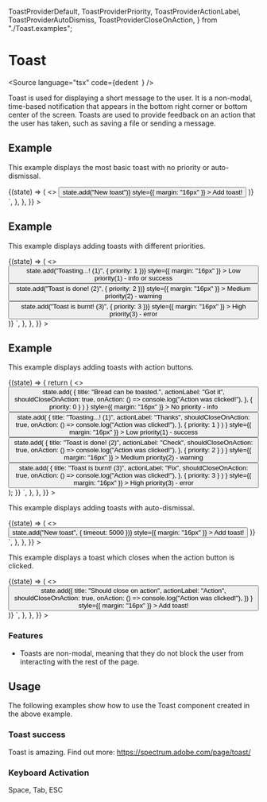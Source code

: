   ToastProviderDefault,
  ToastProviderPriority,
  ToastProviderActionLabel,
  ToastProviderAutoDismiss,
  ToastProviderCloseOnAction,
} from "./Toast.examples";

<Meta title="Navigation/Toast" component={Toast} />

# Toast

<Source
  language="tsx"
  code={dedent`
  `}
/>

Toast is used for displaying a short message to the user. It is a non-modal, time-based notification that appears in the bottom right corner or bottom center of the screen. Toasts are used to provide feedback on an action that the user has taken, such as saving a file or sending a message.

## Example

This example displays the most basic toast with no priority or auto-dismissal.

<Preview>
  <Story
    name="a) Toast Default"
    args={{}}
    parameters={{
      docs: {
        source: {
          code: dedent`
    <ToastProvider>
      {(state) => (
        <>
          <Button
            onClick={() => state.add("New toast")}
            style={{ margin: "16px" }}
          >
            Add toast!
          </Button>
        </>
      )}
    </ToastProvider>`,
        },
      },
    }}
  >
    <ToastProviderDefault />
  </Story>
</Preview>

<Source language="tsx" id="data-tabs--a-basic-tabs" />

## Example

This example displays adding toasts with different priorities.

<Preview>
  <Story
    name="b) Toast Priority"
    args={{}}
    parameters={{
      docs: {
        source: {
          code: dedent`
    <ToastProvider>
      {(state) => (
        <>
          <Button
            onClick={() => state.add("Toasting...! (1)", { priority: 1 })}
            style={{ margin: "16px" }}
          >
            Low priority(1) - info or success
          </Button>
          <Button
            onClick={() => state.add("Toast is done! (2)", { priority: 2 })}
            style={{ margin: "16px" }}
          >
            Medium priority(2) - warning
          </Button>
          <Button
            onClick={() => state.add("Toast is burnt! (3)", { priority: 3 })}
            style={{ margin: "16px" }}
          >
            High priority(3) - error
          </Button>
        </>
      )}
    </ToastProvider>`,
        },
      },
    }}
  >
    <ToastProviderPriority />
  </Story>
</Preview>

<Source language="tsx" id="data-tabs--a-basic-tabs" />

## Example

This example displays adding toasts with action buttons.

<Preview>
  <Story
    name="c) Toast Action buttons"
    args={{}}
    parameters={{
      docs: {
        source: {
          code: dedent`
    <ToastProvider>
      {(state) => {
        return (
          <>
            <Button
              onClick={() =>
                state.add(
                  {
                    title: "Bread can be toasted.",
                    actionLabel: "Got it",
                    shouldCloseOnAction: true,
                    onAction: () => console.log("Action was clicked!"),
                  },
                  { priority: 0 }
                )
              }
              style={{ margin: "16px" }}
            >
              No priority - info
            </Button>
            <Button
              onClick={() =>
                state.add(
                  {
                    title: "Toasting...! (1)",
                    actionLabel: "Thanks",
                    shouldCloseOnAction: true,
                    onAction: () => console.log("Action was clicked!"),
                  },
                  { priority: 1 }
                )
              }
              style={{ margin: "16px" }}
            >
              Low priority(1) - success
            </Button>
            <Button
              onClick={() =>
                state.add(
                  {
                    title: "Toast is done! (2)",
                    actionLabel: "Check",
                    shouldCloseOnAction: true,
                    onAction: () => console.log("Action was clicked!"),
                  },
                  { priority: 2 }
                )
              }
              style={{ margin: "16px" }}
            >
              Medium priority(2) - warning
            </Button>
            <Button
              onClick={() =>
                state.add(
                  {
                    title: "Toast is burnt! (3)",
                    actionLabel: "Fix",
                    shouldCloseOnAction: true,
                    onAction: () => console.log("Action was clicked!"),
                  },
                  { priority: 3 }
                )
              }
              style={{ margin: "16px" }}
            >
              High priority(3) - error
            </Button>
          </>
        );
      }}
    </ToastProvider>`,
        },
      },
    }}
  >
    <ToastProviderActionLabel />
  </Story>
</Preview>

<Source language="tsx" id="data-tabs--a-basic-tabs" />

This example displays adding toasts with auto-dismissal.

<Preview>
  <Story
    name="d) Auto Dismiss"
    args={{}}
    parameters={{
      docs: {
        source: {
          code: dedent`
    <ToastProvider>
      {(state) => (
        <>
          <Button
            onClick={() => state.add("New toast", { timeout: 5000 })}
            style={{ margin: "16px" }}
          >
            Add toast!
          </Button>
        </>
      )}
    </ToastProvider>`,
        },
      },
    }}
  >
    <ToastProviderAutoDismiss />
  </Story>
</Preview>

<Source language="tsx" id="data-tabs--a-basic-tabs" />

This example displays a toast which closes when the action button is clicked.

<Preview>
  <Story
    name="e) Close on action"
    args={{}}
    parameters={{
      docs: {
        source: {
          code: dedent`
    <ToastProvider>
      {(state) => (
        <>
          <Button
            onClick={() =>
              state.add({
                title: "Should close on action",
                actionLabel: "Action",
                shouldCloseOnAction: true,
                onAction: () => console.log("Action was clicked!"),
              })
            }
            style={{ margin: "16px" }}
          >
            Add toast!
          </Button>
        </>
      )}
    </ToastProvider>`,
        },
      },
    }}
  >
    <ToastProviderCloseOnAction />
  </Story>
</Preview>

<Source language="tsx" id="data-tabs--a-basic-tabs" />

### Features

- Toasts are non-modal, meaning that they do not block the user from interacting with the rest of the page.

## Usage

The following examples show how to use the Toast component created in the above example.

### Toast success

Toast is amazing. Find out more: https://spectrum.adobe.com/page/toast/

### Keyboard Activation

Space, Tab, ESC

